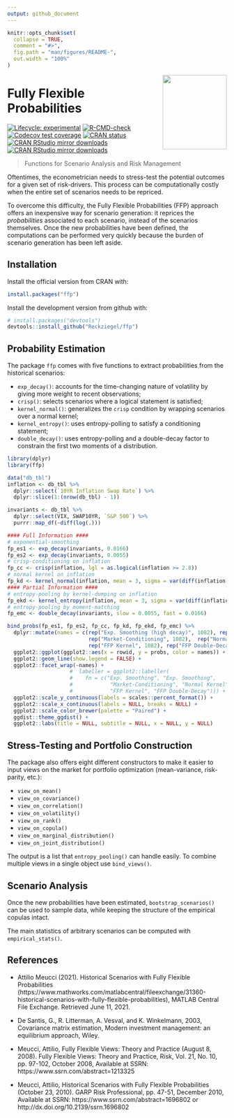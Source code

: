 ```yaml
---
output: github_document
---
```


<!-- README.md is generated from README.Rmd. Please edit that file -->

```r
knitr::opts_chunk$set(
  collapse = TRUE,
  comment = "#>",
  fig.path = "man/figures/README-",
  out.width = "100%"
)
```

<img src='man/figures/ffp_sticker.png' align="right" width="147" height="170" />

# Fully Flexible Probabilities

<!-- badges: start -->
[![Lifecycle: experimental](https://img.shields.io/badge/lifecycle-experimental-orange.svg)](https://lifecycle.r-lib.org/articles/stages.html#experimental)
[![R-CMD-check](https://github.com/Reckziegel/FFP/workflows/R-CMD-check/badge.svg)](https://github.com/Reckziegel/FFP/actions)
[![Codecov test coverage](https://codecov.io/gh/Reckziegel/FFP/branch/main/graph/badge.svg)](https://app.codecov.io/gh/Reckziegel/FFP?branch=main)
[![CRAN status](https://www.r-pkg.org/badges/version/ffp)](https://CRAN.R-project.org/package=ffp)
[![CRAN RStudio mirror downloads](https://cranlogs.r-pkg.org/badges/last-month/ffp?color=blue)](https://r-pkg.org/pkg/ffp)
[![CRAN RStudio mirror downloads](https://cranlogs.r-pkg.org/badges/grand-total/ffp?color=blue)](https://r-pkg.org/pkg/ffp)
<!-- badges: end -->

> Functions for Scenario Analysis and Risk Management

Oftentimes, the econometrician needs to stress-test the potential outcomes for a given set of risk-drivers. This process can be computationally costly when the entire set of scenarios needs to be repriced.

To overcome this difficulty, the Fully Flexible Probabilities (FFP) approach offers an inexpensive way for scenario generation: it reprices the _probabilities_ associated to each scenario, instead of the scenarios themselves. Once the new probabilities have been defined, the computations can be performed very quickly because the burden of scenario generation has been left aside.

## Installation

Install the official version from CRAN with: 

```r
install.packages("ffp")
```

Install the development version from github with:

```r
# install.packages("devtools")
devtools::install_github("Reckziegel/ffp")
```

## Probability Estimation

The package `ffp` comes with five functions to extract probabilities from the historical scenarios: 

- `exp_decay()`: accounts for the time-changing nature of volatility by giving more weight to recent observations;
- `crisp()`: selects scenarios where a logical statement is satisfied;
- `kernel_normal()`: generalizes the `crisp` condition by wrapping scenarios over 
a normal kernel;
- `kernel_entropy()`: uses entropy-polling to satisfy a conditioning statement;
- `double_decay()`: uses entropy-polling and a double-decay factor to constrain the first two moments of a distribution.

```r
library(dplyr)
library(ffp)

data("db_tbl")
inflation <- db_tbl %>% 
  dplyr::select(`10YR Inflation Swap Rate`) %>% 
  dplyr::slice(1:(nrow(db_tbl) - 1)) 

invariants <- db_tbl %>% 
  dplyr::select(VIX, SWAP10YR, `S&P 500`) %>% 
  purrr::map_df(~diff(log(.)))

#### Full Information #### 
# exponential-smoothing 
fp_es1 <- exp_decay(invariants, 0.0166)
fp_es2 <- exp_decay(invariants, 0.0055)
# crisp-conditioning on inflation 
fp_cc <- crisp(inflation, lgl = as.logical(inflation >= 2.8))
# normal kernel on inflation 
fp_kd <- kernel_normal(inflation, mean = 3, sigma = var(diff(inflation[[1]])))
#### Partial Information ####
# entropy-pooling by kernel-dumping on inflation
fp_ekd <- kernel_entropy(inflation, mean = 3, sigma = var(diff(inflation[[1]])))
# entropy-pooling by moment-matching
fp_emc <- double_decay(invariants, slow = 0.0055, fast = 0.0166)

bind_probs(fp_es1, fp_es2, fp_cc, fp_kd, fp_ekd, fp_emc) %>% 
  dplyr::mutate(names = c(rep("Exp. Smoothing (high decay)", 1082), rep("Exp. Smoothing (slow decay)", 1082), 
                          rep("Market-Conditioning", 1082),  rep("Normal Kernel", 1082), 
                          rep("FFP Kernel", 1082), rep("FFP Double-Decay", 1082))) %>% 
  ggplot2::ggplot(ggplot2::aes(x = rowid, y = probs, color = names)) + 
  ggplot2::geom_line(show.legend = FALSE) + 
  ggplot2::facet_wrap(~names) +  
                    #  labeller = ggplot2::labeller(
                    #    fn = c("Exp. Smoothing", "Exp. Smoothing", 
                    #            "Market-Conditioning", "Normal Kernel", 
                    #            "FFP Kernel", "FFP Double-Decay"))) +
  ggplot2::scale_y_continuous(labels = scales::percent_format()) + 
  ggplot2::scale_x_continuous(labels = NULL, breaks = NULL) + 
  ggplot2::scale_color_brewer(palette = "Paired") + 
  ggdist::theme_ggdist() + 
  ggplot2::labs(title = NULL, subtitle = NULL, x = NULL, y = NULL) 
```

## Stress-Testing and Portfolio Construction 

The package also offers eight different constructors to make it easier to input views 
on the market for portfolio optimization (mean-variance, risk-parity, etc.): 

- `view_on_mean()`
- `view_on_covariance()` 
- `view_on_correlation()` 
- `view_on_volatility()` 
- `view_on_rank()` 
- `view_on_copula()`
- `view_on_marginal_distribution()`
- `view_on_joint_distribution()`

The output is a list that `entropy_pooling()` can handle easily. To combine multiple 
views in a single object use `bind_views()`.

## Scenario Analysis

Once the new probabilities have been estimated, `bootstrap_scenarios()` can be used to sample data, while keeping the structure of the empirical copulas intact. 

The main statistics of arbitrary scenarios can be computed with `empirical_stats()`.


## References

- Attilio Meucci (2021). Historical Scenarios with Fully Flexible Probabilities (https://www.mathworks.com/matlabcentral/fileexchange/31360-historical-scenarios-with-fully-flexible-probabilities), MATLAB Central File Exchange. Retrieved June 11, 2021.

- De Santis, G., R. Litterman, A. Vesval, and K. Winkelmann, 2003, Covariance
matrix estimation, Modern investment management: an equilibrium
approach, Wiley.

- Meucci, Attilio, Fully Flexible Views: Theory and Practice (August 8, 2008). Fully Flexible Views: Theory and Practice, Risk, Vol. 21, No. 10, pp. 97-102, October 2008, Available at SSRN: https://www.ssrn.com/abstract=1213325

- Meucci, Attilio, Historical Scenarios with Fully Flexible Probabilities (October 23, 2010). GARP Risk Professional, pp. 47-51, December 2010, Available at SSRN: https://www.ssrn.com/abstract=1696802 or http://dx.doi.org/10.2139/ssrn.1696802

